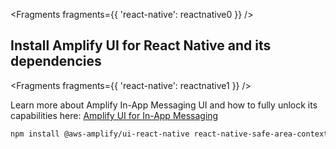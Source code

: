 
<Fragments fragments={{ 'react-native': reactnative0 }} />

## Install Amplify UI for React Native and its dependencies


<Fragments fragments={{ 'react-native': reactnative1 }} />

<Callout>

  Learn more about Amplify In-App Messaging UI and how to fully unlock its capabilities here: [Amplify UI for In-App Messaging](https://ui.docs.amplify.aws/react-native/connected-components/in-app-messaging)
  
</Callout>

```bash
npm install @aws-amplify/ui-react-native react-native-safe-area-context
```

